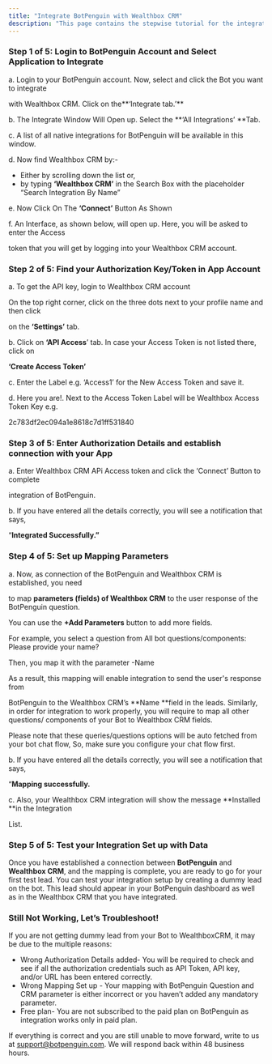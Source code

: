 ```yaml
---
title: "Integrate BotPenguin with Wealthbox CRM"
description: "This page contains the stepwise tutorial for the integration with BotPenguin"
---
```


### **Step 1 of 5: Login to BotPenguin Account and Select Application to Integrate**

a. Login to your BotPenguin account. Now, select and click the Bot you want to integrate

with Wealthbox CRM. Click on the**‘Integrate tab.’** 

b. The Integrate Window Will Open up. Select the **‘All Integrations’ **Tab.

c. A list of all native integrations for BotPenguin will be available in this window.

d. Now find Wealthbox CRM by:-

- Either by scrolling down the list or,
- by typing **‘Wealthbox CRM’** in the Search Box with the placeholder “Search Integration By Name”

e. Now Click On The **‘Connect’** Button As Shown

f. An Interface, as shown below, will open up. Here, you will be asked to enter the Access

token that you will get by logging into your Wealthbox CRM account.

### **Step 2 of 5: Find your Authorization Key/Token in App Account**

a. To get the API key, login to Wealthbox CRM account

On the top right corner, click on the three dots next to your profile name and then click

on the **‘Settings’** tab.

b. Click on **‘API Access**’ tab. In case your Access Token is not listed there, click on

**‘Create Access Token’**

c. Enter the Label e.g. ‘Access1’ for the New Access Token and save it.

d. Here you are\!. Next to the Access Token Label will be Wealthbox Access Token Key e.g.

2c783df2ec094a1e8618c7d1ff531840

### **Step 3 of 5: Enter Authorization Details and establish connection with your App**

a. Enter Wealthbox CRM APi Access token and click the ‘Connect’ Button to complete

integration of BotPenguin.

b. If you have entered all the details correctly, you will see a notification that says,

“**Integrated Successfully.”**

### **Step 4 of 5: Set up Mapping Parameters**

a. Now, as connection of the BotPenguin and Wealthbox CRM is established, you need

to map **parameters (fields) of Wealthbox CRM** to the user response of the BotPenguin question.

You can use the **\+Add Parameters** button to add more fields.

For example, you select a question from All bot questions/components: Please provide your name?

Then, you map it with the parameter -Name

As a result, this mapping will enable integration to send the user's response from

BotPenguin to the Wealthbox CRM’s **Name **field in the leads. Similarly, in order for integration to work properly, you will require to map all other questions/ components of your Bot to Wealthbox CRM fields.

Please note that these queries/questions options will be auto fetched from your bot chat flow, So, make sure you configure your chat flow first.

b. If you have entered all the details correctly, you will see a notification that says,

“**Mapping successfully.**

c. Also, your Wealthbox CRM integration will show the message **Installed **in the Integration

List.

### **Step 5 of 5: Test your Integration Set up with Data**

Once you have established a connection between **BotPenguin** and **Wealthbox CRM**, and the mapping is complete, you are ready to go for your first test lead. You can test your integration setup by creating a dummy lead on the bot. This lead should appear in your BotPenguin dashboard as well as in the Wealthbox CRM that you have integrated.

### **Still Not Working, Let’s Troubleshoot\!**

If you are not getting dummy lead from your Bot to WealthboxCRM, it may be due to the multiple reasons:

- Wrong Authorization Details added- You will be required to check and see if all the authorization credentials such as API Token, API key, and/or URL has been entered correctly.
- Wrong Mapping Set up - Your mapping with BotPenguin Question and CRM parameter is either incorrect or you haven’t added any mandatory parameter.
- Free plan- You are not subscribed to the paid plan on BotPenguin as integration works only in paid plan.

If everything is correct and you are still unable to move forward, write to us at [support@botpenguin.com](mailto:support@botpenguin.com). We will respond back within 48 business hours.